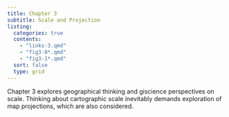 ```yaml
---
title: Chapter 3
subtitle: Scale and Projection
listing:
  categories: true
  contents:
    - "links-3.qmd"
    - "fig3-0*.qmd"
    - "fig3-1*.qmd"
  sort: false
  type: grid 
---
```


Chapter 3 explores geographical thinking and giscience perspectives on scale. Thinking about cartographic scale inevitably demands exploration of map projections, which are also considered.